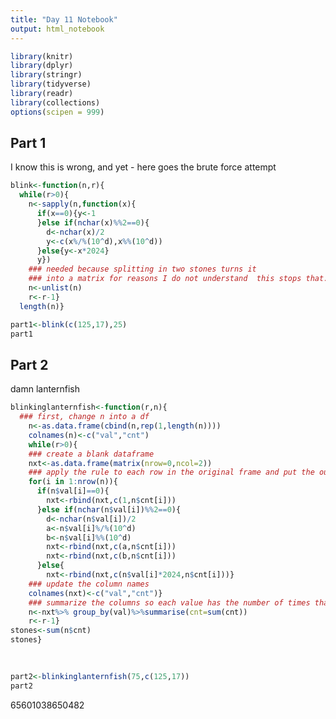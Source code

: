 ```yaml
---
title: "Day 11 Notebook"
output: html_notebook
---
```


```r
library(knitr)
library(dplyr)
library(stringr)
library(tidyverse)
library(readr)
library(collections)
options(scipen = 999)
```

## Part 1
I know this is wrong, and yet - here goes the brute force attempt

```r
blink<-function(n,r){
  while(r>0){
    n<-sapply(n,function(x){
      if(x==0){y<-1
      }else if(nchar(x)%%2==0){
        d<-nchar(x)/2
        y<-c(x%/%(10^d),x%%(10^d))
      }else{y<-x*2024}
      y})
    ### needed because splitting in two stones turns it
    ### into a matrix for reasons I do not understand  this stops that.
    n<-unlist(n)
    r<-r-1}
  length(n)}
```


```r
part1<-blink(c(125,17),25)
part1
```

## Part 2

damn lanternfish

```r
blinkinglanternfish<-function(r,n){
  ### first, change n into a df
    n<-as.data.frame(cbind(n,rep(1,length(n))))
    colnames(n)<-c("val","cnt")
    while(r>0){
    ### create a blank dataframe
    nxt<-as.data.frame(matrix(nrow=0,ncol=2))
    ### apply the rule to each row in the original frame and put the output in the new frame
    for(i in 1:nrow(n)){
      if(n$val[i]==0){
        nxt<-rbind(nxt,c(1,n$cnt[i]))
      }else if(nchar(n$val[i])%%2==0){
        d<-nchar(n$val[i])/2
        a<-n$val[i]%/%(10^d)
        b<-n$val[i]%%(10^d)
        nxt<-rbind(nxt,c(a,n$cnt[i]))
        nxt<-rbind(nxt,c(b,n$cnt[i]))
      }else{
        nxt<-rbind(nxt,c(n$val[i]*2024,n$cnt[i]))}
    ### update the column names
    colnames(nxt)<-c("val","cnt")}
    ### summarize the columns so each value has the number of times that value appears on a stone.
    n<-nxt%>% group_by(val)%>%summarise(cnt=sum(cnt))
    r<-r-1}
stones<-sum(n$cnt)
stones}
  
  
```

```r
part2<-blinkinglanternfish(75,c(125,17))
part2
```

65601038650482